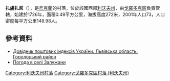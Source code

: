 {{coord|49|43|19|N|23|38|44|E|scale:100000|display=title}}

'''扎盧扎尼'''（{{lang-uk|Залужани}}），是[[烏克蘭|烏克蘭]]的村落，位於該國西部[[利沃夫州|利沃夫州]]，由[[戈羅多克區|戈羅多克區]]負責管轄，始建於1726年，面積0.49平方公里，海拔高度272米，2001年人口73，人口密度每平方公里148.98人。

==參考資料==
*[http://www.uaidx.com/13/301/index Довідник поштових індексів України. Львівська область. Городоцький район] {{Wayback|url=http://www.uaidx.com/13/301/index |date=20161001112734 }}
* [http://weather.in.ua/ua/l'vovskaja/8377 Погода в селі Залужани]

{{DEFAULTSORT:Залужани}}
[[Category:利沃夫州村落|Category:利沃夫州村落]]
[[Category:戈羅多克區村落_(利沃夫州)|Category:戈羅多克區村落 (利沃夫州)]]


{{Lviv-geo-stub}}